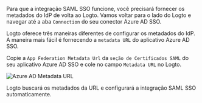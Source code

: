Para que a integração SAML SSO funcione, você precisará fornecer os metadados do IdP de volta ao Logto. Vamos voltar para o lado do Logto e navegar até a aba `Connection` do seu conector Azure AD SSO.

Logto oferece três maneiras diferentes de configurar os metadados do IdP. A maneira mais fácil é fornecendo a `metadata URL` do aplicativo Azure AD SSO.

Copie a `App Federation Metadata Url` da `seção de Certificados SAML` do seu aplicativo Azure AD SSO e cole no campo `Metadata URL` no Logto.

<img src="/img/assets/azure_ad_metadata_url.webp" alt="Azure AD Metadata URL" />

Logto buscará os metadados da URL e configurará a integração SAML SSO automaticamente.
